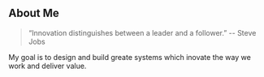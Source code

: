 ## About Me

> “Innovation distinguishes between a leader and a follower.” -- Steve Jobs

My goal is to design and build greate systems which inovate the way we work and deliver value.


